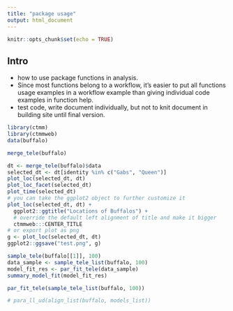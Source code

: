 ```yaml
---
title: "package usage"
output: html_document
---
```


```r
knitr::opts_chunk$set(echo = TRUE)
```

## Intro
- how to use package functions in analysis.
- Since most functions belong to a workflow, it's easier to put all functions usage examples in a workflow example than giving individual code examples in function help.
- test code, write document individually, but not to knit document in building site until final version.

```r
library(ctmm)
library(ctmmweb)
data(buffalo)
```

```r
merge_tele(buffalo)
```

```r

dt <- merge_tele(buffalo)$data
selected_dt <- dt[identity %in% c("Gabs", "Queen")]
plot_loc(selected_dt, dt)
plot_loc_facet(selected_dt)
plot_time(selected_dt)
# you can take the ggplot2 object to further customize it
plot_loc(selected_dt, dt) +
  ggplot2::ggtitle("Locations of Buffalos") +
  # override the default left alignment of title and make it bigger
  ctmmweb:::CENTER_TITLE
# or export plot as png
g <- plot_loc(selected_dt, dt)
ggplot2::ggsave("test.png", g)
```

```r
sample_tele(buffalo[[1]], 100)
data_sample <- sample_tele_list(buffalo, 100)
model_fit_res <- par_fit_tele(data_sample)
summary_model_fit(model_fit_res)
```

```r
par_fit_tele(sample_tele_list(buffalo, 100))

# para_ll_ud(align_list(buffalo, models_list))
```

```r

```

